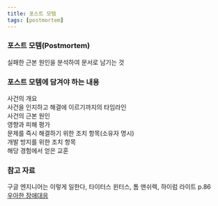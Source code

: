 ```yaml
---
title: 포스트 모템
tags: [postmortem]
---
```


### 포스트 모템(Postmortem)

실패한 근본 원인을 분석하여 문서로 남기는 것

### 포스트 모템에 담겨야 하는 내용

사건의 개요  
사건을 인지하고 해결에 이르기까지의 타임라인  
사건의 근본 원인  
영향과 피해 평가  
문제를 즉시 해결하기 위한 조치 항목(소유자 명시)  
개발 방지를 위한 조치 항목  
해당 경험에서 얻은 교훈  

### 참고 자료

구글 엔지니어는 이렇게 일한다, 타이터스 윈터스, 톰 맨쉬렉, 하이럼 라이트 p.86  
[우아한 장애대응](https://techblog.woowahan.com/4886/)

